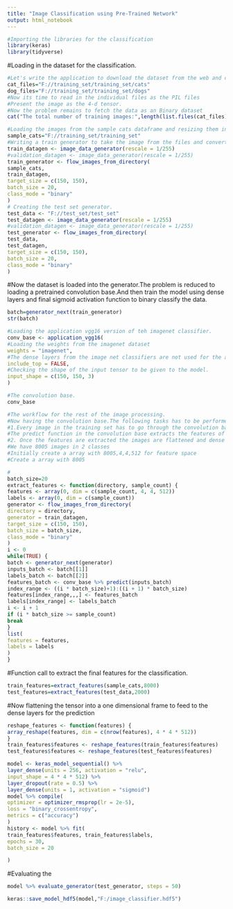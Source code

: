 ---
title: "Image Classification using Pre-Trained Network"
output: html_notebook
---

```{r}
#Importing the libraries for the classification
library(keras)
library(tidyverse)

```
#Loading in the dataset for the classification.

```{r}
#Let's write the application to download the dataset from the web and create the folder in the file system
cat_files="F://training_set/training_set/cats"
dog_files="F://training_set/training_set/dogs"
#Now its time to read in the individual files as the PIL files
#Present the image as the 4-d tensor.
#Now the problem remains to fetch the data as an Binary dataset
cat("The total number of training images:",length(list.files(cat_files)))

```
 
```{r}
#Loading the images from the sample cats dataframe and resizing them into a tensor
sample_cats="F://training_set/training_set"
#Writing a train generator to take the image from the files and convert into RGB datapoints later into float-point tensors
train_datagen <- image_data_generator(rescale = 1/255)
#validation_datagen <- image_data_generator(rescale = 1/255)
train_generator <- flow_images_from_directory(
sample_cats,
train_datagen,
target_size = c(150, 150),
batch_size = 20,
class_mode = "binary"
)
# Creating the test set generator.
test_data <- "F://test_set/test_set"
test_datagen <- image_data_generator(rescale = 1/255)
#validation_datagen <- image_data_generator(rescale = 1/255)
test_generator <- flow_images_from_directory(
test_data,
test_datagen,
target_size = c(150, 150),
batch_size = 20,
class_mode = "binary"
)

```
#Now the dataset is loaded into the generator.The problem is reduced to loading a pretrained convolution base.And then train the model using dense layers and final sigmoid activation function to binary classify the data.
```{r}
batch=generator_next(train_generator)
str(batch)
```
```{r}
#Loading the application vgg16 version of teh imagenet classifier.
conv_base <- application_vgg16(
#Loading the weights from the imagenet dataset
weights = "imagenet",
#The dense layers from the image net classifiers are not used for the analysis hence declared false.
include_top = FALSE,
#Checking the shape of the input tensor to be given to the model.
input_shape = c(150, 150, 3)
)
```

```{r}
#The convolution base.
conv_base
```

```{r}
#The workflow for the rest of the image processing.
#Now having the convolution base.The following tasks has to be performed.
#1.Every image in the training set has to go through the convolution base and features must be extracted for the images.
#The predict function in the convolution base extracts the features of the input batch which was sent in a batch processing mode.
#2. Once the features are extracted the images are flattened and dense layers are build for the training dataset.
#We have 8005 images in 2 classes
#Initially create a array with 8005,4,4,512 for feature space
#Create a array with 8005
```

```{r}
#
batch_size=20
extract_features <- function(directory, sample_count) {
features <- array(0, dim = c(sample_count, 4, 4, 512))
labels <- array(0, dim = c(sample_count))
generator <- flow_images_from_directory(
directory = directory,
generator = train_datagen,
target_size = c(150, 150),
batch_size = batch_size,
class_mode = "binary"
)
i <- 0
while(TRUE) {
batch <- generator_next(generator)
inputs_batch <- batch[[1]]
labels_batch <- batch[[2]]
features_batch <- conv_base %>% predict(inputs_batch)
index_range <- ((i * batch_size)+1):((i + 1) * batch_size)
features[index_range,,,] <- features_batch
labels[index_range] <- labels_batch
i <- i + 1
if (i * batch_size >= sample_count)
break
}
list(
features = features,
labels = labels
)
}

```
#Function call to extract the final features for the classification.
```{r}
train_features=extract_features(sample_cats,8000)
test_features=extract_features(test_data,2000)
```

#Now flattening the tensor into a one dimensional frame to feed to the dense layers for the prediction
```{r}
reshape_features <- function(features) {
array_reshape(features, dim = c(nrow(features), 4 * 4 * 512))
}
train_features$features <- reshape_features(train_features$features)
test_features$features <- reshape_features(test_features$features)
```




```{r}
model <- keras_model_sequential() %>%
layer_dense(units = 256, activation = "relu",
input_shape = 4 * 4 * 512) %>%
layer_dropout(rate = 0.5) %>%
layer_dense(units = 1, activation = "sigmoid")
model %>% compile(
optimizer = optimizer_rmsprop(lr = 2e-5),
loss = "binary_crossentropy",
metrics = c("accuracy")
)
history <- model %>% fit(
train_features$features, train_features$labels,
epochs = 30,
batch_size = 20

)
```
#Evaluating the 
```{r}
model %>% evaluate_generator(test_generator, steps = 50)
```
```{r}
keras::save_model_hdf5(model,"F:/image_classifier.hdf5")
```

```{r}

```

